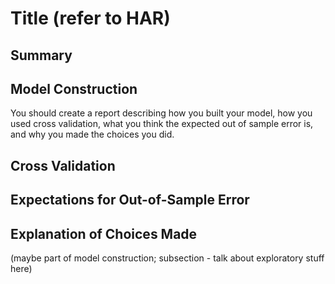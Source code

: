 Title (refer to HAR)
==============================

## Summary

## Model Construction

You should create a report describing how you built your model, how you used cross validation, what you think the expected out of sample error is, and why you made the choices you did. 

## Cross Validation


## Expectations for Out-of-Sample Error


## Explanation of Choices Made 

(maybe part of model construction; subsection - talk about exploratory stuff here)